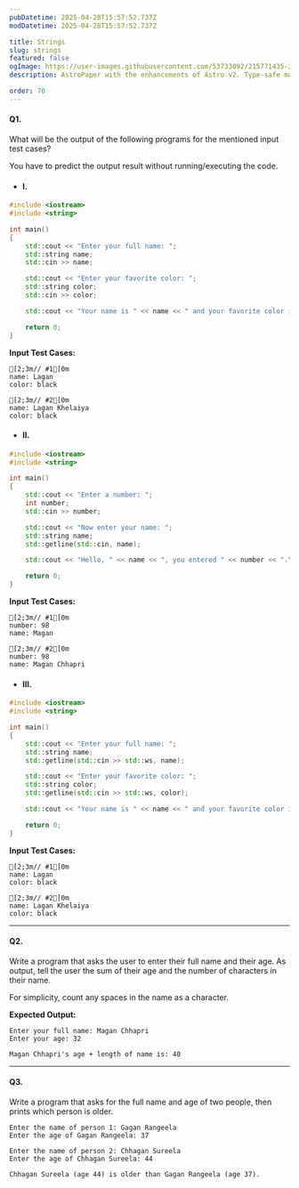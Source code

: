 ```yaml
---
pubDatetime: 2025-04-28T15:57:52.737Z
modDatetime: 2025-04-28T15:57:52.737Z

title: Strings
slug: strings
featured: false
ogImage: https://user-images.githubusercontent.com/53733092/215771435-25408246-2309-4f8b-a781-1f3d93bdf0ec.png
description: AstroPaper with the enhancements of Astro v2. Type-safe markdown contents, bug fixes and better dev experience etc.

order: 70
---
```



#### Q1.

What will be the output of the following programs for the mentioned input test cases?

<Admonition variant="caution" title="caution">
    You have to predict the output result without running/executing the code.
</Admonition>

- #### I.
```cpp
#include <iostream>
#include <string>

int main()
{
    std::cout << "Enter your full name: ";
    std::string name;
    std::cin >> name;

    std::cout << "Enter your favorite color: ";
    std::string color;
    std::cin >> color;

    std::cout << "Your name is " << name << " and your favorite color is " << color << '\n';

    return 0;
}
```

**Input Test Cases:**

```ansi
[2;3m// #1[0m
name: Lagan
color: black

[2;3m// #2[0m
name: Lagan Khelaiya
color: black
```

- #### II.
```cpp
#include <iostream>
#include <string>

int main()
{
    std::cout << "Enter a number: ";
    int number;
    std::cin >> number;

    std::cout << "Now enter your name: ";
    std::string name;
    std::getline(std::cin, name);

    std::cout << "Hello, " << name << ", you entered " << number << ".\n";

    return 0;
}
```

**Input Test Cases:**

```ansi
[2;3m// #1[0m
number: 98
name: Magan

[2;3m// #2[0m
number: 98
name: Magan Chhapri
```

- #### III.
```cpp
#include <iostream>
#include <string>

int main()
{
    std::cout << "Enter your full name: ";
    std::string name;
    std::getline(std::cin >> std::ws, name);

    std::cout << "Enter your favorite color: ";
    std::string color;
    std::getline(std::cin >> std::ws, color);

    std::cout << "Your name is " << name << " and your favorite color is " << color << '\n';

    return 0;
}
```

**Input Test Cases:**

```ansi
[2;3m// #1[0m
name: Lagan
color: black

[2;3m// #2[0m
name: Lagan Khelaiya
color: black
```

---

#### Q2.

Write a program that asks the user to enter their full name and their age. As output, tell the user the sum of their age and the number of characters in their name.

<Admonition variant="note" title="note">
    For simplicity, count any spaces in the name as a character.
</Admonition>

**Expected Output:**

```ansi
Enter your full name: Magan Chhapri
Enter your age: 32

Magan Chhapri's age + length of name is: 40
```

---

#### Q3.

Write a program that asks for the full name and age of two people, then prints which person is older.

```ansi
Enter the name of person 1: Gagan Rangeela
Enter the age of Gagan Rangeela: 37

Enter the name of person 2: Chhagan Sureela
Enter the age of Chhagan Sureela: 44

Chhagan Sureela (age 44) is older than Gagan Rangeela (age 37).
```